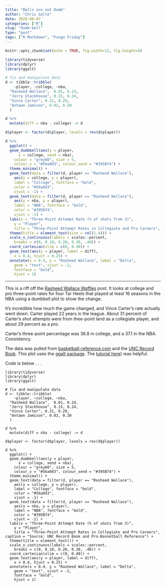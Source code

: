 ```yaml
---
title: "Bells are not Dumb"
author: "Chris Gallo"
date: 2020-08-07
categories: ["R"]
slug: "dumb-bell"
type: "post"
tags: ["R Markdown", "Fungo Friday"]
---
```


```r
knitr::opts_chunk$set(echo = TRUE, fig.width=12, fig.height=8)
```

```r
library(tidyverse)
library(dplyr)
library(ggalt)

# fix and manipulate data
d <- tibble::tribble(
    ~player, ~college, ~nba,
  "Rasheed Wallace",  0.01, 0.24, 
  "Jerry Stackhouse", 0.15, 0.24, 
  "Vince Carter", 0.31, 0.29, 
  "Antawn Jamison", 0.02, 0.20 
  )

d %>% 
  mutate(diff = nba - college) -> d 

d$player <- factor(d$player, levels = rev(d$player))

d %>%
  ggplot() +
  geom_dumbbell(aes(y = player,
      x = college, xend = nba),
    colour = "grey60", size = 5,
    colour_x = "#56a0d3", colour_xend = "#395B74") +
  theme_minimal() +
  geom_text(data = filter(d, player == "Rasheed Wallace"),
    aes(x = college, y = player),
    label = "College", fontface = "bold",
    color = "#56a0d3",
    vjust = -1) +
  geom_text(data = filter(d, player == "Rasheed Wallace"),
    aes(x = nba, y = player),
    label = "NBA", fontface = "bold",
    color = "#395B74",
    vjust = -1) +
  labs(x = "Three-Point Attempt Rate (% of shots from 3)",
    y = "Player",
    title = "Three-Point Attempt Rates in Collegiate and Pro Careers", caption = "Source: UNC Record Book and Pro-Basketball Reference") +
  theme(title = element_text(size = rel(1.4))) +
  scale_x_continuous(labels = scales::percent,
    breaks = c(0, 0.10, 0.20, 0.30, .40)) +
  coord_cartesian(xlim = c(0, 0.40)) +
  geom_text(aes(y = player, label = diff),
    x = 0.4, hjust = 0.25) +
  annotate(x = 0.4, y = "Rasheed Wallace", label = "Delta",
    geom = "text", vjust = -2,
    fontface = "bold",
    hjust = 1)

```
---

This is a riff off the [Rasheed Wallace Waffles](https://fungo.hotdogsandeggs.com/sheed-wallace-waffles/) post. It looks at college and pro three-point rates for four Tar Heels that played at least 16 seasons in the NBA using a dumbbell plot to show the change. 

It's incredible how much the game changed, and Vince Carter's rate actually went down. Carter played 22 years in the league. About 31 percent of Carter's shot attempts were from thee-point land as a collegiate player, and about 29 percent as a pro. 

Carter's three-point percentage was 36.8 in college, and a 37.1 in the NBA. Consistency. 

The data was pulled from [basketball-reference.com](https://www.basketball-reference.com/) and the [UNC Record Book](https://goheels.com/documents/2019/10/30/2019_19_UNC_Men_s_Basketball_Record_Book.pdf). This plot uses the [ggalt package](https://cran.r-project.org/web/packages/ggalt/index.html). The [tutorial here](https://data-se.netlify.app/2018/05/23/playing-around-with-dumbbell-plots/)) was helpful. 

Code is below . . .

```
library(tidyverse)
library(dplyr)
library(ggalt)

# fix and manipulate data
d <- tibble::tribble(
    ~player, ~college, ~nba,
  "Rasheed Wallace",  0.01, 0.24, 
  "Jerry Stackhouse", 0.15, 0.24, 
  "Vince Carter", 0.31, 0.29, 
  "Antawn Jamison", 0.02, 0.20 
  )

d %>% 
  mutate(diff = nba - college) -> d 

d$player <- factor(d$player, levels = rev(d$player))

d %>%
  ggplot() +
  geom_dumbbell(aes(y = player,
      x = college, xend = nba),
    colour = "grey60", size = 5,
    colour_x = "#56a0d3", colour_xend = "#395B74") +
  theme_minimal() +
  geom_text(data = filter(d, player == "Rasheed Wallace"),
    aes(x = college, y = player),
    label = "College", fontface = "bold",
    color = "#56a0d3",
    vjust = -1) +
  geom_text(data = filter(d, player == "Rasheed Wallace"),
    aes(x = nba, y = player),
    label = "NBA", fontface = "bold",
    color = "#395B74",
    vjust = -1) +
  labs(x = "Three-Point Attempt Rate (% of shots from 3)",
    y = "Player",
    title = "Three-Point Attempt Rates in Collegiate and Pro Careers", caption = "Source: UNC Record Book and Pro-Basketball Reference") +
  theme(title = element_text()) +
  scale_x_continuous(labels = scales::percent,
    breaks = c(0, 0.10, 0.20, 0.30, .40)) +
  coord_cartesian(xlim = c(0, 0.40)) +
  geom_text(aes(y = player, label = diff),
    x = 0.4, hjust = 0.25) +
  annotate(x = 0.4, y = "Rasheed Wallace", label = "Delta",
    geom = "text", vjust = -2,
    fontface = "bold",
    hjust = 1)
```

